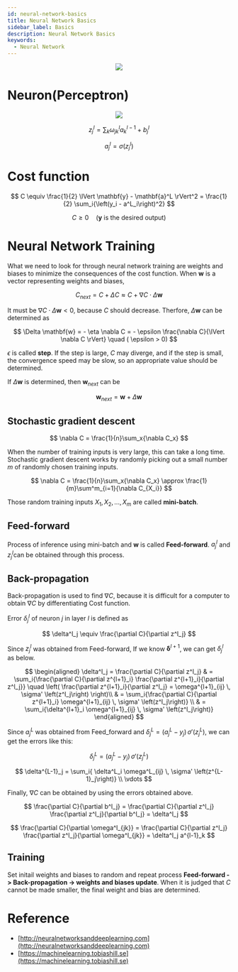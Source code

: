 ```yaml
---
id: neural-network-basics
title: Neural Network Basics
sidebar_label: Basics
description: Neural Network Basics
keywords:
  - Neural Network
---
```



<link rel="stylesheet" href={useBaseUrl("katex/katex.min.css")} />

<center>
  <img src={useBaseUrl("img/etc/project/neural-network/neural-network.jpg")} />
</center>

# Neuron(Perceptron)

<center>
  <img
    src={useBaseUrl("img/etc/project/neural-network/neural-network-neuron.jpg")}
  />
</center>

$$
z^l_j = \sum_k{\omega^l_{jk}a^{l-1}_k} + b^l_j
$$

$$
a^l_j = \sigma\left(z^l_j\right)
$$

# Cost function

$$
C \equiv \frac{1}{2} \lVert \mathbf{y} - \mathbf{a}^L \rVert^2 = \frac{1}{2} \sum_i{\left(y_i - a^L_i\right)^2}
$$

$$
C \geq 0 \quad \left(\mathbf{y}\text{ is the desired output}\right)
$$

# Neural Network Training

What we need to look for through neural network training are weights and biases to minimize the consequences of the cost function. When $\mathbf{w}$ is a vector representing weights and biases,

$$
C_{next} = C + \Delta C \approx C + \nabla C \cdot \Delta \mathbf{w}
$$

It must be $\nabla C \cdot \Delta \mathbf{w} < 0$, because $C$ should decrease. Therfore, $\Delta \mathbf{w}$ can be determined as

$$
\Delta \mathbf{w} = - \eta \nabla C = - \epsilon \frac{\nabla C}{\lVert \nabla C \rVert} \quad ( \epsilon > 0)
$$

$\epsilon$ is called **step**. If the step is large, $C$ may diverge, and if the step is small, the convergence speed may be slow, so an appropriate value should be determined.

If $\Delta \mathbf{w}$ is determined, then $\mathbf{w}_{next}$ can be

$$
\mathbf{w}_{next} = \mathbf{w} + \Delta \mathbf{w}
$$

## Stochastic gradient descent

$$
\nabla C = \frac{1}{n}\sum_x{\nabla C_x}
$$

When the number of training inputs is very large, this can take a long time. Stochastic gradient descent works by randomly picking out a small number $m$ of randomly chosen training inputs.

$$
\nabla C = \frac{1}{n}\sum_x{\nabla C_x} \approx \frac{1}{m}\sum^m_{i=1}{\nabla C_{X_i}}
$$

Those random training inputs $X_1, X_2, ..., X_m$ are called **mini-batch**.

## Feed-forward

Process of inference using mini-batch and $\mathbf{w}$ is called **Feed-forward**. $a^l_j$ and $z^l_j$ ​​can be obtained through this process.

## Back-propagation

Back-propagation is used to find $\nabla C$, because it is difficult for a computer to obtain $\nabla C$ by differentiating Cost function.

Error $\delta^l_j$ of neuron $j$ in layer $l$ is defined as

$$
\delta^l_j \equiv \frac{\partial C}{\partial z^l_j}
$$

Since $z^l_j$ was obtained from Feed-forward, If we know $\mathbf{\delta}^{l+1}$, we can get $\delta^l_j$ as below.

$$
\begin{aligned}
\delta^l_j = \frac{\partial C}{\partial z^l_j}
& = \sum_i{\frac{\partial C}{\partial z^{l+1}_i} \frac{\partial z^{l+1}_i}{\partial z^l_j}}
  \quad \left( \frac{\partial z^{l+1}_i}{\partial z^l_j} = \omega^{l+1}_{ij} \, \sigma' \left(z^l_j\right) \right)\\
& = \sum_i{\frac{\partial C}{\partial z^{l+1}_i} \omega^{l+1}_{ij} \, \sigma' \left(z^l_j\right)} \\
& = \sum_i{\delta^{l+1}_i \omega^{l+1}_{ij} \, \sigma' \left(z^l_j\right)}
\end{aligned}
$$

Since $a^L_j$ was obtained from Feed_forward and $\delta^L_j = (a^L_j - y_j) \, \sigma' \left( z^L_j \right)$, we can get the errors like this:

$$
\delta^L_j = (a^L_j - y_j) \, \sigma' \left( z^L_j \right)
$$

$$
\delta^{L-1}_j = \sum_i{ \delta^L_i \omega^L_{ij} \, \sigma' \left(z^{L-1}_j\right)} \\
\vdots
$$

Finally, $\nabla C$ can be obtained by using the errors obtained above.

$$
\frac{\partial C}{\partial b^l_j} = \frac{\partial C}{\partial z^l_j} \frac{\partial z^l_j}{\partial b^l_j} = \delta^l_j
$$

$$
\frac{\partial C}{\partial \omega^l_{jk}} = \frac{\partial C}{\partial z^l_j} \frac{\partial z^l_j}{\partial \omega^l_{jk}} = \delta^l_j a^{l-1}_k
$$

## Training

Set initail weights and biases to random and repeat process **Feed-forward -> Back-propagation -> weights and biases update**. When it is judged that $C$ cannot be made smaller, the final weight and bias are determined.

# Reference

- [http://neuralnetworksanddeeplearning.com](http://neuralnetworksanddeeplearning.com)
- [https://machinelearning.tobiashill.se](https://machinelearning.tobiashill.se)
